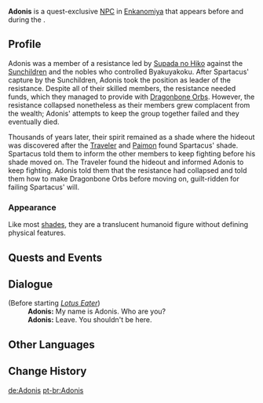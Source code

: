 {{Character Infobox
|type             = Quest NPC
|deceased         = Past
|image            = NPC Adonis.png
|region           = Inazuma
|location         = Inazuma
|affiliation      = Enkanomiya
|affiliation2     = Shades of Tokoyo
}}
'''Adonis''' is a quest-exclusive [[NPC]] in [[Enkanomiya]] that appears before and during the {{Quest|Lotus Eater}}.

==Profile==
Adonis was a member of a resistance led by [[Supada no Hiko]] against the [[Sunchildren]] and the nobles who controlled Byakuyakoku. After Spartacus' capture by the Sunchildren, Adonis took the position as leader of the resistance. Despite all of their skilled members, the resistance needed funds, which they managed to provide with [[Dragonbone Orb]]s. However, the resistance collapsed nonetheless as their members grew complacent from the wealth; Adonis' attempts to keep the group together failed and they eventually died.

Thousands of years later, their spirit remained as a shade where the hideout was discovered after the [[Traveler]] and [[Paimon]] found Spartacus' shade. Spartacus told them to inform the other members to keep fighting before his shade moved on. The Traveler found the hideout and informed Adonis to keep fighting. Adonis told them that the resistance had collapsed and told them how to make Dragonbone Orbs before moving on, guilt-ridden for failing Spartacus' will.

===Appearance===
Like most [[Shades of Tokoyo|shades]], they are a translucent humanoid figure without defining physical features.

==Quests and Events==
{{Quests and Events}}

==Dialogue==
{{Dialogue Start}}
;(Before starting ''[[Lotus Eater]]'')
:'''Adonis:''' My name is Adonis. Who are you?
:'''Adonis:''' Leave. You shouldn't be here.
{{Dialogue End}}

==Other Languages==
{{Other Languages
|default_hidden = 1
|en      = Adonis
|zhs     = 阿多尼斯
|zhs_rm  = Āduōnísī
|zht     = 阿多尼斯
|zht_rm  = Āduōnísī
|ja      = アドニス
|ja_rm   = Adonisu
|ko      = //아도니스//
|es      = Adonis
|fr      = Adonis
|ru      = Адонис
|th      = Adonis
|vi      = Adonis
|de      = Adonis
|id      = Adonis
|pt      = Adonis
|tr      = Adonis
|it      = Adonis
}}

==Change History==
{{Change History|2.4}}

[[de:Adonis]]
[[pt-br:Adonis]]